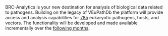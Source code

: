 BRC-Analytics is your new destination for analysis of biological
data related to pathogens. Building on the legacy of VEuPathDb 
the platform will provide access and analysis capabilities for
[785](/data/organisms) eukaryotic pathogens, hosts, and vectors. The functionality will 
be developed and made available incrementally over the [following months](/roadmap). 
